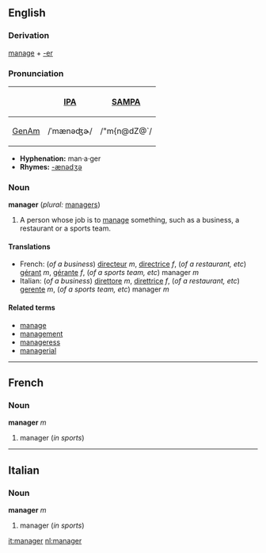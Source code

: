 ==English==
===Derivation===
[[manage]] + [[-er]]

===Pronunciation===
{| border=1 cellpadding=5
! !! [[w:IPA|IPA]] !! [[w:SAMPA|SAMPA]]
|-
! [[GenAm]]
| /ˈmænəʤɚ/ || /"m{n@dZ@`/
|}

*'''Hyphenation:''' man·a·ger
*'''Rhymes:''' [[Rhymes:English:-ænədʒə|-ænədʒə]]

===Noun===
'''manager''' (''plural:'' [[managers]])

#A person whose job is to [[manage]] something, such as a business, a restaurant or a sports team.

====Translations====
*French: (''of a business'') [[directeur]] ''m'', [[directrice]] ''f'', (''of a restaurant, etc'') [[gérant]] ''m'', [[gérante]] ''f'', (''of a sports team, etc'') manager ''m'' 
*Italian: (''of a business'') [[direttore]] ''m'', [[direttrice]] ''f'', (''of a restaurant, etc'') [[gerente]] ''m'', (''of a sports team, etc'') manager ''m''

====Related terms====
*[[manage]]
*[[management]]
*[[manageress]]
*[[managerial]]

----
==French==
===Noun===
'''manager''' ''m''

#manager (''in sports'')

----
==Italian==
===Noun===
'''manager''' ''m''

#manager (''in sports'')

[[it:manager]]
[[nl:manager]]